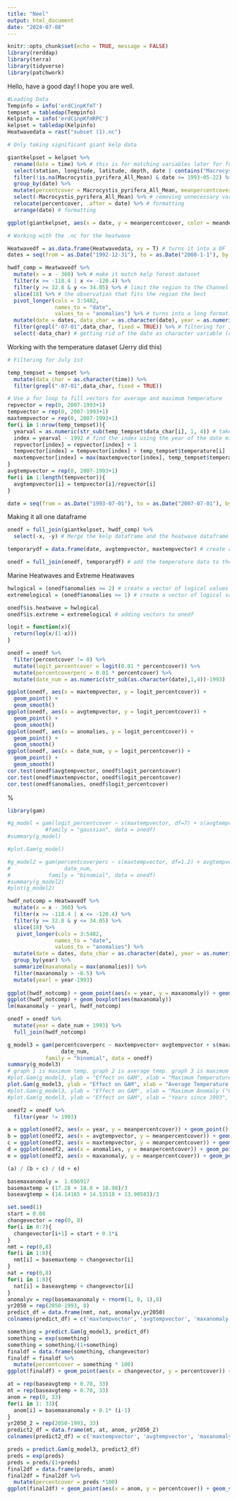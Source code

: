 ```yaml
---
title: "Neel"
output: html_document
date: "2024-07-08"
---
```


```r
knitr::opts_chunk$set(echo = TRUE, message = FALSE)
library(rerddap)
library(terra)
library(tidyverse)
library(patchwork)
```

Hello, have a good day! I hope you are well.
```r
#Loading Data
Tempinfo = info('erdCinpKfmT')
tempset = tabledap(Tempinfo)
Kelpinfo = info('erdCinpKfmRPC')
kelpset = tabledap(Kelpinfo)
Heatwavedata = rast("subset (1).nc")
```

```r
# Only taking significant giant kelp data

giantkelpset = kelpset %>%
  rename(date = time) %>% # this is for matching variables later for full_join
  select(station, longitude, latitude, depth, date | contains("Macrocystis_pyrifera")) %>% 
  filter(!is.na(Macrocystis_pyrifera_All_Mean) & date >= 1993-05-22) %>% # now we have all the actual values for giant kelp cover within the time frame of the temperature dataset
  group_by(date) %>% 
  mutate(percentcover = Macrocystis_pyrifera_All_Mean, meanpercentcover = mean(percentcover), meandepth = mean(depth)) %>% # make the percent cover easier to type and take the average of it across all locations
  select(-Macrocystis_pyrifera_All_Mean) %>% # removing unnecessary variables 
  relocate(percentcover, .after = date) %>% # formatting
  arrange(date) # formatting

ggplot(giantkelpset, aes(x = date, y = meanpercentcover, color = meandepth)) + geom_point() + geom_line() + geom_smooth(method = "lm") # first look at the data 
```

```r
# Working with the .nc for the heatwave

Heatwavedf = as.data.frame(Heatwavedata, xy = T) # turns it into a DF
dates = seq(from = as.Date("1992-12-31"), to = as.Date("2008-1-1"), by = "day") # creates dates for the dataframe

hwdf_comp = Heatwavedf %>%
  mutate(x = x - 360) %>% # make it match kelp forest dataset
  filter(x >= -118.4 | x <= -120.4) %>% 
  filter(y >= 32.8 & y <= 34.05) %>% # limit the region to the Channel Islands
  slice(18) %>% # the observation that fits the region the best
  pivot_longer(cols = 3:5482,
               names_to = "date",
               values_to = "anomalies") %>% # turns into a long format
  mutate(date = dates, data_char = as.character(date), year = as.numeric(format(date,'%Y')), month = as.numeric(format(date,'%m'))) %>% # adding the dates to the dataframe
  filter(grepl("-07-01",data_char, fixed = TRUE)) %>% # filtering for July 1st 
  select(-data_char) # getting rid of the date as character variable (date as time is still there)

```

Working with the temperature dataset (Jerry did this)
``` r
# Filtering for July 1st

temp_tempset = tempset %>% 
  mutate(data_char = as.character(time)) %>%
  filter(grepl("-07-01",data_char, fixed = TRUE))
```

``` r

# Use a for loop to fill vectors for average and maximum temperature
repvector = rep(0, 2007-1993+1)
tempvector = rep(0, 2007-1993+1)
maxtempvector = rep(0, 2007-1993+1)
for(i in 1:nrow(temp_tempset)){
  yearval = as.numeric(str_sub(temp_tempset$data_char[i], 1, 4)) # take year of date in string form and then convert to number
  index = yearval - 1992 # find the index using the year of the date minus the starting year
  repvector[index] = repvector[index] + 1
  tempvector[index] = tempvector[index] + temp_tempset$temperature[i]
  maxtempvector[index] = max(maxtempvector[index], temp_tempset$temperature[i])
}
avgtempvector = rep(0, 2007-1993+1)
for(i in 1:length(tempvector)){
  avgtempvector[i] = tempvector[i]/repvector[i]
}

date = seq(from = as.Date("1993-07-01"), to = as.Date("2007-07-01"), by = "year") # Create vectors of dates in the project
```
Making it all one dataframe
``` r
onedf = full_join(giantkelpset, hwdf_comp) %>% 
  select(-x, -y) # Merge the kelp dataframe and the heatwave dataframe and get rid of lat/lon for the heatwave df

temporarydf = data.frame(date, avgtempvector, maxtempvector) # create a dataframe out of the temperature and time vectors

onedf = full_join(onedf, temporarydf) # add the temperature data to the one dataframe
```
Marine Heatwaves and Extreme Heatwaves
``` r
hwlogical = (onedf$anomalies >= 2) # create a vector of logical values to express whether the anomaly represents a marine heatwave
extremelogical = (onedf$anomalies >= 1) # create a vector of logical values to express whether the anomaly represents an extreme marine heatwave

onedf$is.heatwave = hwlogical
onedf$is.extreme = extremelogical # adding vectors to onedf
```

```r
logit = function(x){
  return(log(x/(1-x)))
}

onedf = onedf %>% 
  filter(percentcover != 0) %>% 
  mutate(logit_percentcover = logit(0.01 * percentcover)) %>% 
  mutate(percentcoverperc = 0.01 * percentcover) %>% 
  mutate(date_num = as.numeric(str_sub(as.character(date),1,4))-1993)
```

```r
ggplot(onedf, aes(x = maxtempvector, y = logit_percentcover)) +
  geom_point() +
  geom_smooth()
ggplot(onedf, aes(x = avgtempvector, y = logit_percentcover)) +
  geom_point() +
  geom_smooth()
ggplot(onedf, aes(x = anomalies, y = logit_percentcover)) +
  geom_point() +
  geom_smooth()
ggplot(onedf, aes(x = date_num, y = logit_percentcover)) +
  geom_point() +
  geom_smooth()
cor.test(onedf$avgtempvector, onedf$logit_percentcover)
cor.test(onedf$maxtempvector, onedf$logit_percentcover)
cor.test(onedf$anomalies, onedf$logit_percentcover)
```

%
```r
library(gam)

```

```r
#g_model = gam(logit_percentcover ~ s(maxtempvector, df=7) + s(avgtempvector, df =4) + s(anomalies, df = 2) + date_num,
            #family = "gaussian", data = onedf)
#summary(g_model)
```

```r
#plot.Gam(g_model)
```
```r
#g_model2 = gam(percentcoverperc ~ s(maxtempvector, df=1.2) + avgtempvector + s(anomalies, df = 1.4)+
#                 date_num,
#            family = "binomial", data = onedf)
#summary(g_model2)
#plot(g_model2)
```

```r
hwdf_notcomp = Heatwavedf %>% 
  mutate(x = x - 360) %>% 
  filter(x >= -118.4 | x <= -120.4) %>% 
  filter(y >= 32.8 & y <= 34.05) %>%
  slice(18) %>% 
   pivot_longer(cols = 3:5482,
               names_to = "date",
               values_to = "anomalies") %>% 
  mutate(date = dates, date_char = as.character(date), year = as.numeric(format(date, '%Y'))) %>% 
  group_by(year) %>% 
  summarize(maxanomaly = max(anomalies)) %>% 
  filter(maxanomaly > -0.5) %>% 
  mutate(yearl = year-1993)
  
ggplot(hwdf_notcomp) + geom_point(aes(x = year, y = maxanomaly)) + geom_smooth(aes(x = year, y = maxanomaly)) 
ggplot(hwdf_notcomp) + geom_boxplot(aes(maxanomaly))
lm(maxanomaly ~ yearl, hwdf_notcomp)
```

```r
onedf = onedf %>% 
  mutate(year = date_num + 1993) %>% 
  full_join(hwdf_notcomp)
```

```r
g_model3 = gam(percentcoverperc ~ maxtempvector+ avgtempvector + s(maxanomaly, df = 1.2) +
                 date_num,
            family = "binomial", data = onedf)
summary(g_model3)
# graph 1 is maximum temp. graph 2 is average temp. graph 3 is maximum anomaly. graph 4 is years.
#plot.Gam(g_model3, ylab = "Effect on GAM", xlab = "Maximum Temperature (°C)", main = "Effect of Maximum Temperature on Model")
plot.Gam(g_model3, ylab = "Effect on GAM", xlab = "Average Temperature (°C)", main = "Effect of Average Temperature on Model")
#plot.Gam(g_model3, ylab = "Effect on GAM", xlab = "Maximum Anomaly (°C)", main = "Effect of Heatwaves on Model")
#plot.Gam(g_model3, ylab = "Effect on GAM", xlab = "Years since 1993", main = "Effect of Time on Model")
```

``` r
onedf2 = onedf %>% 
  filter(year != 1993)

a = ggplot(onedf2, aes(x = year, y = meanpercentcover)) + geom_point() + geom_smooth() + theme_bw() + labs(x = "Year", y = "Percent Cover")+ ggtitle("Time") + scale_x_continuous(breaks = seq(1994, 2007, by = 1))
b = ggplot(onedf2, aes(x = avgtempvector, y = meanpercentcover)) + geom_point() + geom_smooth() + theme_bw() + labs(x = "Average Temperature (°C)", y = "Percent Cover") + ggtitle("SST")
c = ggplot(onedf2, aes(x = maxtempvector, y = meanpercentcover)) + geom_point() + geom_smooth() + theme_bw() + labs(x = "Maximum Temperature (°C)", y = "Percent Cover") + scale_x_continuous(breaks = seq(17, 21, by = 1))
d = ggplot(onedf2, aes(x = anomalies, y = meanpercentcover)) + geom_point() + geom_smooth() + theme_bw() + labs(x = "Average Anomaly (°C)", y = "Percent Cover") + ggtitle ("MHWs")
e = ggplot(onedf2, aes(x = maxanomaly, y = meanpercentcover)) + geom_point() + geom_smooth() + theme_bw() + labs(x = "Maximum Anomaly (°C)", y = "Percent Cover") + scale_x_continuous(breaks = seq(0, 3, by = 0.5))

(a) / (b + c) / (d + e)
```



```r
basemaxanomaly =  1.696917
basemaxtemp = (17.28 + 18.8 + 18.98)/3
baseavgtemp = (14.14165 + 14.53518 + 13.90583)/3
```

```r
set.seed(1)
start = 0.08
changevector = rep(0, 8)
for(i in 0:7){
  changevector[i+1] = start + 0.1*i
}
nmt = rep(0,8)
for(i in 1:8){
  nmt[i] = basemaxtemp + changevector[i]
}
nat = rep(0,8)
for(i in 1:8){
  nat[i] = baseavgtemp + changevector[i]
}
anomalyv = rep(basemaxanomaly + rnorm(1, 0, 1),8)
yr2050 = rep(2050-1993, 8)
predict_df = data.frame(nmt, nat, anomalyv,yr2050)
colnames(predict_df) = c('maxtempvector', 'avgtempvector', 'maxanomaly', 'date_num')
```

```r
something = predict.Gam(g_model3, predict_df)
something = exp(something)
something = something/(1+something)
finaldf = data.frame(something, changevector)
finaldf = finaldf %>% 
  mutate(percentcover = something * 100)
ggplot(finaldf) + geom_point(aes(x = changevector, y = percentcover)) + geom_smooth(aes(x = changevector, y = percentcover)) + labs(x = "Net Average SST Change (°C)", y = "Giant Kelp Percent Cover", title = "Kelp Cover in 2050", subtitle = "Under Different Warming Scenarios") + theme_bw() + ylim(1.8, 1.9)
```

```r
at = rep(baseavgtemp + 0.78, 33)
mt = rep(baseavgtemp + 0.78, 33)
anom = rep(0, 33)
for(i in 1: 33){
  anom[i] = basemaxanomaly + 0.1* (i-1)
}
yr2050_2 = rep(2050-1993, 33)
predict2_df = data.frame(mt, at, anom, yr2050_2)
colnames(predict2_df) = c('maxtempvector', 'avgtempvector', 'maxanomaly', 'date_num')
```

```r
preds = predict.Gam(g_model3, predict2_df)
preds = exp(preds)
preds = preds/(1+preds)
final2df = data.frame(preds, anom)
final2df = final2df %>% 
  mutate(percentcover = preds *100)
ggplot(final2df) + geom_point(aes(x = anom, y = percentcover)) + geom_smooth(aes(x = anom, y = percentcover)) + labs(x = "Maximum Heat Wave Intensity (Anomaly in °C)", y = "Giant Kelp Percent Cover", title = "Kelp Cover Under RCP 8.5 Conditions") + theme_bw()
```
